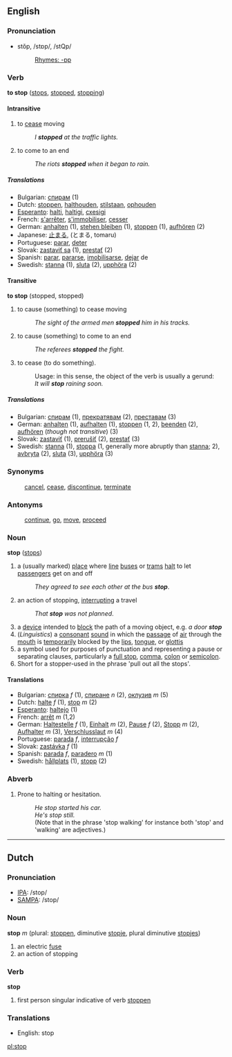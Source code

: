 ==English==
===Pronunciation===
*stŏp, /stɒp/, /stQp/
*:[[Rhymes:English:-ɒp|Rhymes: -ɒp]]

===Verb===
'''to stop''' ([[stops]], [[stopped]], [[stopping]])

====Intransitive====
# to [[cease]] moving
#: ''I '''stopped''' at the traffic lights.''
# to come to an end
#: ''The riots '''stopped''' when it began to rain.''

=====Translations=====
*Bulgarian: [[спирам]] (1)
*Dutch: [[stoppen]], [[halthouden]], [[stilstaan]], [[ophouden]] <!-- not verified -->
*[[Esperanto]]: [[halti]], [[haltigi]], [[cxesigi]] <!-- not verified -->
*French: [[s'arrêter]], [[s'immobiliser]], [[cesser]] <!-- not verified -->
*German: [[anhalten]] (1), [[stehen bleiben]] (1), [[stoppen]] (1), [[aufhören]] (2)
*Japanese: [[止まる]], (とまる, tomaru) <!-- not verified -->
*Portuguese: [[parar]], [[deter]] <!-- not verified -->
*Slovak: [[zastaviť sa]] (1), [[prestať]] (2)
*Spanish: [[parar]], [[pararse]], [[imobilisarse]], [[dejar]] de <!-- not verified -->
*Swedish: [[stanna]] (1), [[sluta]] (2), [[upphöra]] (2)

====Transitive====
'''to stop''' (stopped, stopped)

# to cause (something) to cease moving
#: ''The sight of the armed men '''stopped''' him in his tracks.''
# to cause (something) to come to an end
#: ''The referees '''stopped''' the fight.''
# to cease (to do something).
#: Usage: in this sense, the object of the verb is usually a gerund:
#: ''It will '''stop''' raining soon.''

=====Translations=====
*Bulgarian: [[спирам]] (1), [[прекратявам]] (2), [[преставам]] (3)
*German: [[anhalten]] (1), [[aufhalten]] (1), [[stoppen]] (1, 2), [[beenden]] (2), [[aufhören]] (''though not transitive'') (3)
*Slovak: [[zastaviť]] (1), [[prerušiť]] (2), [[prestať]] (3)
*Swedish: [[stanna]] (1), [[stoppa]] (1, generally more abruptly than [[stanna]]; 2), [[avbryta]] (2), [[sluta]] (3), [[upphöra]] (3)

===Synonyms===
:[[cancel]], [[cease]], [[discontinue]], [[terminate]]

===Antonyms===
:[[continue]], [[go]], [[move]], [[proceed]]

===Noun===
'''stop''' ([[stops]])

# a (usually marked) [[place]] where [[line]] [[bus]]es or [[tram]]s [[halt]] to let [[passenger]]s get on and off
#:''They agreed to see each other at the bus '''stop'''''.
# an action of stopping, [[interrupting]] a travel
#:''That '''stop''' was not planned''.
# a [[device]] intended to [[block]] the path of a moving object, e.g. ''a door '''stop'''''
# (''Linguistics'') a [[consonant]] [[sound]] in which the [[passage]] of [[air]] through the [[mouth]] is [[temporarily]] blocked by the [[lips]], [[tongue]], or [[glottis]]
# a symbol used for purposes of punctuation and representing a pause or separating clauses, particularly a [[full stop]], [[comma]], [[colon]] or [[semicolon]].
# Short for a stopper-used in the phrase 'pull out all the stops'.

====Translations====
*Bulgarian: [[спирка]] ''f'' (1), [[спиране]] ''n'' (2), [[оклузив]] ''m'' (5)
*Dutch: [[halte]] ''f'' (1), [[stop]] ''m'' (2)
*[[Esperanto]]: [[haltejo]] (1)
*French: [[arrêt]] ''m'' (1,2)
*German: [[Haltestelle]] ''f'' (1), [[Einhalt]] ''m'' (2), [[Pause]] ''f'' (2), [[Stopp]] ''m'' (2), [[Aufhalter]] ''m'' (3), [[Verschlusslaut]] ''m'' (4)
*Portuguese: [[parada]] ''f'', [[interrupção]] ''f''
*Slovak: [[zastávka]] ''f'' (1)
*Spanish: [[parada]] ''f'', [[paradero]] ''m'' (1)
*Swedish: [[hållplats]] (1), [[stopp]] (2)

===Abverb===

#Prone to halting or hesitation.
#:''He stop started his car.''
#:''He's stop still.''
#:(Note that in the phrase 'stop walking' for instance both 'stop' and 'walking' are adjectives.)


----

==Dutch==

===Pronunciation===
*[[w:IPA|IPA]]: /stop/
*[[w:SAMPA|SAMPA]]: /stop/

===Noun===
'''stop''' ''m'' (plural: [[stoppen]], diminutive [[stopje]], plural diminutive [[stopjes]])

# an electric [[fuse]]
# an action of stopping

===Verb===

'''stop'''

# first person singular indicative of verb [[stoppen]]

===Translations===
*English: stop

[[pl:stop]]